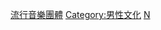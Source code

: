 {{Catnav|頁面分類|人物|各職業人物|歌手|演唱團體}}

[[Category:流行音樂團體|]]
[[Category:男性文化|Category:男性文化]]
[[Category:各類型流行音樂團體|N]]